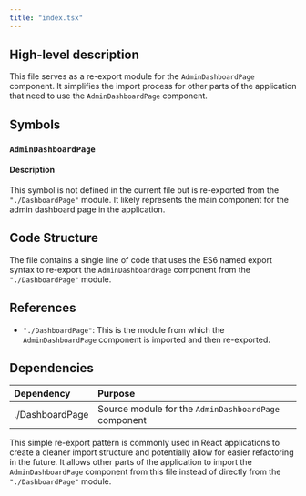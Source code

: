 ```yaml
---
title: "index.tsx"
---
```


## High-level description
This file serves as a re-export module for the `AdminDashboardPage` component. It simplifies the import process for other parts of the application that need to use the `AdminDashboardPage` component.

## Symbols

### `AdminDashboardPage`
#### Description
This symbol is not defined in the current file but is re-exported from the `"./DashboardPage"` module. It likely represents the main component for the admin dashboard page in the application.

## Code Structure
The file contains a single line of code that uses the ES6 named export syntax to re-export the `AdminDashboardPage` component from the `"./DashboardPage"` module.

## References
- `"./DashboardPage"`: This is the module from which the `AdminDashboardPage` component is imported and then re-exported.

## Dependencies
| Dependency | Purpose |
|:-----------|:--------|
| ./DashboardPage | Source module for the `AdminDashboardPage` component |

This simple re-export pattern is commonly used in React applications to create a cleaner import structure and potentially allow for easier refactoring in the future. It allows other parts of the application to import the `AdminDashboardPage` component from this file instead of directly from the `"./DashboardPage"` module.